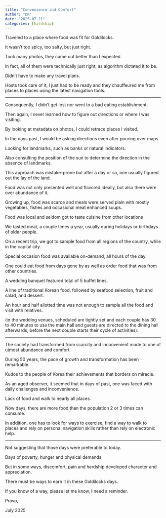 ```yaml
---
title: "Convenience and Comfort"
author: "DK"
date: "2025-07-21"
categories: [hardship]
---
```


Traveled to a place where food was fit for Goldilocks.

It wasn't too spicy, too salty, but just right.

Took many photos, they came out better than I expected.

In fact, all of them were technically just right, as algorithm dictated it to be.

Didn't have to make any travel plans.

Hosts took care of it, I just had to be ready and they chauffeured me from places to places using the latest navigation tools.

---

Consequently, I didn't get lost nor went to a bad eating establishment.

Then again, I never learned how to figure out directions or where I was visiting.

By looking at metadata on photos, I could retrace places I visited.

In the days past, I would be asking directions even after pouring over maps.

Looking for landmarks, such as banks or natural indicators.

Also consulting the position of the sun to determine the direction in the absence of landmarks.

This approach was mistake-prone but after a day or so, one usually figured out the lay of the land.

Food was not only presented well and flavored ideally, but also there were over abundance of it.

Growing up, food was scarce and meals were served plain with mostly vegetables, fishes and occasional meat enhanced soups.

Food was local and seldom got to taste cuisine from other locations

We tasted meat, a couple times a year, usually during holidays or birthdays of older people.

On a recent trip, we got to sample food from all regions of the country, while in the capital city.

Special occasion food was available on-demand, all hours of the day.

One could eat food from days gone by as well as order food that was from other countries.

A wedding banquet featured total of 5 buffet lines.

A line of traditional Korean food, followed by seafood selection, fruit and salad, and dessert.

An hour and half allotted time was not enough to sample all the food and visit with relatives.

(in the wedding venues, scheduled are tightly set and each couple has 30 to 40 minutes to use the main hall and guests are directed to the dining hall afterwards, before the next couple starts their cycle of activities).

---

The society had transformed from scarcity and inconvenient mode to one of utmost abundance and comfort.

During 50 years, the pace of growth and transformation has been remarkable.

Kudos to the people of Korea their achievements that borders on miracle.

As an aged observer, it seemed that in days of past, one was faced with daily challenges and inconvenience.

Lack of food and walk to nearly all places.

Now days, there are more food than the population 2 or 3 times can consume.

In addition, one has to look for ways to exercise, find a way to walk to places and rely on personal navigation skills rather than rely on electronic help.

---

Not suggesting that those days were preferable to today.

Days of poverty, hunger and physical demands

But in some ways, discomfort, pain and hardship developed character and appreciation.

There must be ways to earn it in these Goldilocks days.

If you know of a way, please let me know, I need a reminder.

Provo,

July 2025
